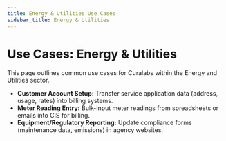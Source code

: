 ```yaml
---
title: Energy & Utilities Use Cases
sidebar_title: Energy & Utilities
---
```


# Use Cases: Energy & Utilities

This page outlines common use cases for Curalabs within the Energy and Utilities sector.

*   **Customer Account Setup:** Transfer service application data (address, usage, rates) into billing systems.
*   **Meter Reading Entry:** Bulk-input meter readings from spreadsheets or emails into CIS for billing.
*   **Equipment/Regulatory Reporting:** Update compliance forms (maintenance data, emissions) in agency websites.
